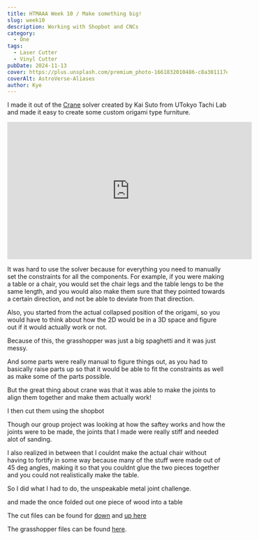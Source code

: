 ```yaml
---
title: HTMAAA Week 10 / Make something big!
slug: week10
description: Working with Shopbot and CNCs
category:
  - One
tags:
  - Laser Cutter
  - Vinyl Cutter
pubDate: 2024-11-13
cover: https://plus.unsplash.com/premium_photo-1661832010486-c8a301117ebb?q=80&w=1960&h=1102&auto=format&fit=crop&ixlib=rb-4.0.3&ixid=M3wxMjA3fDB8MHxwaG90by1wYWdlfHx8fGVufDB8fHx8fA%3D%3D
coverAlt: AstroVerse-Aliases
author: Kye
---
```




I made it out of the [Crane](https://www.food4rhino.com/en/app/crane) solver created by Kai Suto from UTokyo Tachi Lab and made it easy to create some custom origami type furniture.

<iframe width="560" height="315" src="https://www.youtube.com/embed/1HRlDPuNSMo?si=bNzSYTGkGTMz0_tn" title="YouTube video player" frameborder="0" allow="accelerometer; autoplay; clipboard-write; encrypted-media; gyroscope; picture-in-picture; web-share" referrerpolicy="strict-origin-when-cross-origin" allowfullscreen></iframe>




It was hard to use the solver because for everything you need to manually set the constraints for all the components. For example, if you were making a table or a chair, you would set the chair legs and the table lengs to be the same length, and you would also make them sure that they pointed towards a certain direction, and not be able to deviate from that direction.

Also, you started from the actual collapsed position of the origami, so you would have to think about how the 2D would be in a 3D space and figure out if it would actually work or not.

Because of this, the grasshopper was just a big spaghetti and it was just messy.


<OptimizedCover src={grasshopper} alt="crane"  />


And some parts were really manual to figure things out, as you had to basically raise parts up so that it would be able to fit the constraints as well as make some of the parts possible.

<OptimizedCover src={solver} alt="solver"  />

But the great thing about crane was that it was able to make the joints to align them together and make them actually work!

<OptimizedCover src={rhino} alt="rhino"  />


I then cut them using the shopbot 

<OptimizedCover src={cut} alt="cut"  />

Though our group project was looking at how the saftey works and how the joints were to be made, the joints that I made were really stiff and needed alot of sanding.

<OptimizedCover src={group} alt="group"  />

I also realized in between that I couldnt make the actual chair without having to fortify in some way because many of the stuff were made out of 45 deg angles, making it so that you couldnt glue the two pieces together and you could not realistically make the table.

So I did what I had to do, the unspeakable metal joint challenge.

<OptimizedCover src={metal} alt="metal"  />

and made the once folded out one piece of wood into a table

<OptimizedCover src={final} alt="final"  />

The cut files can be found for  <a href="/week10/kye_stool_down.sbp" download>down</a> and <a href="/week10/kye_stool_up.sbp" download>up here</a>

The grasshopper files can be found  <a href="/week10/folded_chair.gh" download>here</a>.